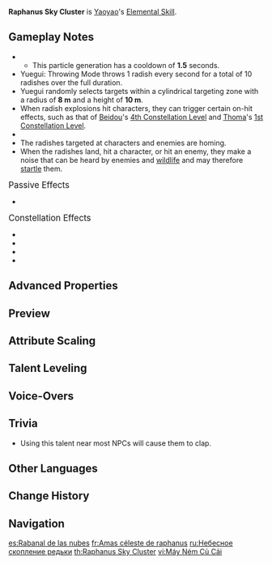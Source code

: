 {{Talent Infobox
|image         = Talent Raphanus Sky Cluster.png
|character     = Yaoyao
|type          = Elemental Skill
|info          = Calls upon "Yuegui: Throwing Mode," a special device created by a certain adeptus to help Yaoyao solve her problems.<br>This skill will be used differently in Holding Mode.<br><br>'''Hold'''<br>Enters Aiming Mode to adjust the throw direction.<br><br>'''Yuegui: Throwing Mode'''<br>Throws out White Jade Radishes that will explode upon hitting characters or opponents, dealing {{Color|Dendro DMG}} to opponents within a certain AoE, and healing characters within that same AoE based on Yaoyao's Max HP. If a radish does not hit either an opponent or a character, the radish will remain where it is and explode on contact with a character or opponent, or will explode after its duration expires.<br>Yuegui: Throwing Mode will choose its radish-throw targets.<ul><li>If all nearby characters have more than 70% HP remaining, then it will throw the radish at a nearby opponent.</li><li>If nearby characters have 70% or less HP remaining, it will throw a radish at the character with the lowest HP percentage remaining. If no opponents exist nearby, Yuegui will throw White Jade Radishes at characters even if they all have more than 70% HP remaining.</li></ul><br>A maximum of 2 instances Yuegui: Throwing Mode can exist at any one time.
|CD            = 15s
|scale_att1    = ATK
|scale_att2    = Max HP
|utility1      = Healing
}}
{{Description|"A radish a day keeps trouble away! ... Oh, this isn't about a radish's medical properties, exactly, but it does have some health benefits, yeah!}}
'''Raphanus Sky Cluster''' is [[Yaoyao]]'s [[Elemental Skill]].

==Gameplay Notes==
* {{Talent Note|particles|1}}
** This particle generation has a cooldown of '''1.5''' seconds.
* Yuegui: Throwing Mode throws 1 radish every second for a total of 10 radishes over the full duration.
* Yuegui randomly selects targets within a cylindrical targeting zone with a radius of '''8&nbsp;m''' and a height of '''10&nbsp;m'''.
* When radish explosions hit characters, they can trigger certain on-hit effects, such as that of [[Beidou]]'s [[Stunning Revenge|4th Constellation Level]] and [[Thoma]]'s [[A Comrade's Duty|1st Constellation Level]].
* {{Talent Note|snapshot|White Jade Radish DMG|character=Yaoyao}}
* The radishes targeted at characters and enemies are homing.
* When the radishes land, hit a character, or hit an enemy, they make a noise that can be heard by enemies and [[wildlife]] and may therefore [[startle]] them.

;<big>Passive Effects</big>
* {{Talent Note|ascension|2|In Others' Shoes|character=Yaoyao|talent=Raphanus Sky Cluster}}

;<big>Constellation Effects</big>
* {{Talent Note|constellation|1|Adeptus' Tutelage}}
* {{Talent Note|constellation|3|Loyal and Kind}}
* {{Talent Note|constellation|4|Winsome}}
* {{Talent Note|constellation|6|Beneficent}}

==Advanced Properties==
{{Advanced Properties
|title   = White Jade Radish DMG
|gu      = 1U
|icdtag  = Elemental Skill
|icdtype = 2.5s
|poise   = 15
|impulse = 2

|title2   = Mega Radish DMG (C6)
|gu2      = 1U
|icdtag2  = none
|poise2   = 30
|impulse2 = 2
}}

==Preview==
{{Preview
|file1=Raphanus Sky Cluster Preview
|caption1= 
}}

==Attribute Scaling==
{{Talent Scaling
|talentType=Elemental Skill
|levels=13
|order=whitejaderadishdmg,whitejaderadishhealing,yueguithrowingmodeduration,whitejaderadishduration,cd
|titles=White Jade Radish DMG (%),White Jade Radish Healing,Yuegui: Throwing Mode Duration,White Jade Radish Duration,CD
|whitejaderadishdmg_1=29.92
|whitejaderadishdmg_2=32.16
|whitejaderadishdmg_3=34.41
|whitejaderadishdmg_4=37.4
|whitejaderadishdmg_5=39.64
|whitejaderadishdmg_6=41.89
|whitejaderadishdmg_7=44.88
|whitejaderadishdmg_8=47.87
|whitejaderadishdmg_9=50.86
|whitejaderadishdmg_10=53.86
|whitejaderadishdmg_11=56.85
|whitejaderadishdmg_12=59.84
|whitejaderadishdmg_13=63.58
|whitejaderadishhealing_1=1.71% Max HP+165.07991
|whitejaderadishhealing_2=1.84% Max HP+181.5902
|whitejaderadishhealing_3=1.97% Max HP+199.47635
|whitejaderadishhealing_4=2.14% Max HP+218.73834
|whitejaderadishhealing_5=2.27% Max HP+239.3762
|whitejaderadishhealing_6=2.4% Max HP+261.38992
|whitejaderadishhealing_7=2.57% Max HP+284.77948
|whitejaderadishhealing_8=2.74% Max HP+309.54492
|whitejaderadishhealing_9=2.91% Max HP+335.6862
|whitejaderadishhealing_10=3.09% Max HP+363.20334
|whitejaderadishhealing_11=3.26% Max HP+392.09634
|whitejaderadishhealing_12=3.43% Max HP+422.3652
|whitejaderadishhealing_13=3.64% Max HP+454.00992
|yueguithrowingmodeduration=10s
|whitejaderadishduration=5s
|cd=15s
}}

==Talent Leveling==
{{Talent Upgrade|Yaoyao}}

==Voice-Overs==
{{Talent VO}}

==Trivia==
* Using this talent near most NPCs will cause them to clap.

==Other Languages==
{{Other Languages
|en      = Raphanus Sky Cluster
|zhs     = 云台团团降芦菔
|zhs_rm  = Yúntái Tuántuán Jiàng Lúfú
|zht     = 雲臺團團降蘆菔
|zht_rm  = Yúntái Tuántuán Jiàng Lúfú
|zh_tl   = Radish Are Falling From Round Auspicious Cloud
|ja      = 祥雲団々落清白
|ja_rm   = Shou'un Dandan Rakuseihaku{{Assumed}}
|ja_tl   = Radish Are Falling From Round Auspicious Cloud
|ko      = 하늘에서 무가 내려와
|ko_tl   = White Radishes Are Falling From the Sky
|es      = Rabanal de las nubes
|es_tl   = Cloud Radish
|fr      = Amas céleste de raphanus
|fr_tl   = Raphanus Celestial Cluster
|ru      = Небесное скопление редьки
|ru_tl   = Radish Sky Cluster
|th      = Raphanus Sky Cluster
|vi      = Máy Ném Củ Cải
|vi_tl   = 
|de      = Rübchen in flauschigen Wolken
|de_tl   = Turnip in Fluffy Clouds
|id      = Raphanus Sky Cluster
|pt      = Rabanete das Nuvens
|pt_tl   = 
|tr      = Kızıl Gök Turpu
|tr_tl   = 
|it      = Ravanelli a grappolo
|it_tl   = Cluster of Radishes
}}

==Change History==
{{Change History|3.4}}

==Navigation==
{{Talent Navbox|Yaoyao}}

[[es:Rabanal de las nubes]]
[[fr:Amas céleste de raphanus]]
[[ru:Небесное скопление редьки]]
[[th:Raphanus Sky Cluster]]
[[vi:Máy Ném Củ Cải]]